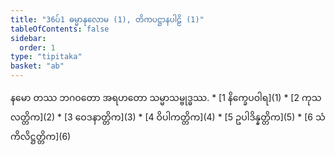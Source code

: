 ```yaml
---
title: "36ပ်1 ဓမ္မာနုလောမ (1), တိကပဋ္ဌာနပါဠိ (1)"
tableOfContents: false
sidebar:
  order: 1
type: "tipitaka"
basket: "ab"
---
```


<Paragraph number="1" type="center">
နမော တဿ ဘဂဝတော အရဟတော သမ္မာသမ္ဗုဒ္ဓဿ.

</Paragraph>

<TableOfContents>
* [1 နိက္ခေပဝါရ](1)
* [2 ကုသလတ္တိက](2)
* [3 ဝေဒနာတ္တိက](3)
* [4 ဝိပါကတ္တိက](4)
* [5 ဥပါဒိန္နတ္တိက](5)
* [6 သံကိလိဋ္ဌတ္တိက](6)
</TableOfContents>